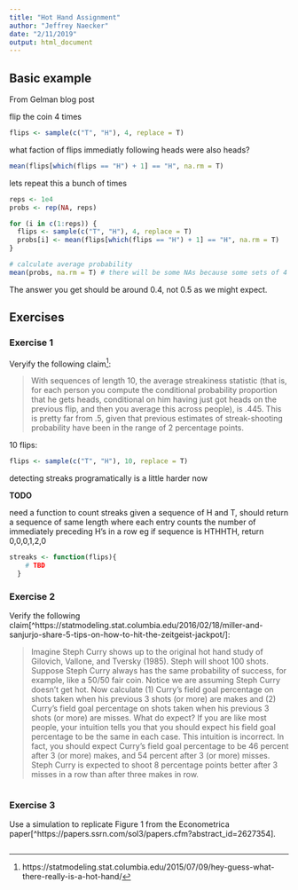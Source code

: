 ```yaml
---
title: "Hot Hand Assignment"
author: "Jeffrey Naecker"
date: "2/11/2019"
output: html_document
---
```


## Basic example

From Gelman blog post

flip the coin 4 times

```r
flips <- sample(c("T", "H"), 4, replace = T)
```

what faction of flips immediatly following heads were also heads?

```r
mean(flips[which(flips == "H") + 1] == "H", na.rm = T)
```

lets repeat this a bunch of times

```r
reps <- 1e4
probs <- rep(NA, reps)

for (i in c(1:reps)) {
  flips <- sample(c("T", "H"), 4, replace = T)
  probs[i] <- mean(flips[which(flips == "H") + 1] == "H", na.rm = T)
}

# calculate average probability
mean(probs, na.rm = T) # there will be some NAs because some sets of 4 flips will have no heads
```

The answer you get should be around 0.4, not 0.5 as we might expect.

## Exercises

### Exercise 1

Veryify the following claim^[https://statmodeling.stat.columbia.edu/2015/07/09/hey-guess-what-there-really-is-a-hot-hand/]:

> With sequences of length 10, the average streakiness statistic (that is, for each person you compute the conditional probability proportion that he gets heads, conditional on him having just got heads on the previous flip, and then you average this across people), is .445. This is pretty far from .5, given that previous estimates of streak-shooting probability have been in the range of 2 percentage points.

10 flips:

```r
flips <- sample(c("T", "H"), 10, replace = T)
```

detecting streaks programatically is a little harder now

**TODO**

need a function to count streaks
given a sequence of H and T, should return a sequence of same length
where each entry counts the number of immediately preceding H's in a row
eg if sequence is HTHHTH, return 0,0,0,1,2,0

```r
streaks <- function(flips){
    # TBD
  }
```

### Exercise 2

Verify the following claim[^https://statmodeling.stat.columbia.edu/2016/02/18/miller-and-sanjurjo-share-5-tips-on-how-to-hit-the-zeitgeist-jackpot/]:

> Imagine Steph Curry shows up to the original hot hand study of Gilovich, Vallone, and Tversky (1985). Steph will shoot 100 shots. Suppose Steph Curry always has the same probability of success, for example, like a 50/50 fair coin. Notice we are assuming Steph Curry doesn’t get hot. Now calculate (1) Curry’s field goal percentage on shots taken when his previous 3 shots (or more) are makes and (2) Curry’s field goal percentage on shots taken when his previous 3 shots (or more) are misses. What do expect? If you are like most people, your intuition tells you that you should expect his field goal percentage to be the same in each case. This intuition is incorrect. In fact, you should expect Curry’s field goal percentage to be 46 percent after 3 (or more) makes, and 54 percent after 3 (or more) misses. Steph Curry is expected to shoot 8 percentage points better after 3 misses in a row than after three makes in row. 


```r

```

### Exercise 3

Use a simulation to replicate Figure 1 from the Econometrica paper[^https://papers.ssrn.com/sol3/papers.cfm?abstract_id=2627354].

```r

```

